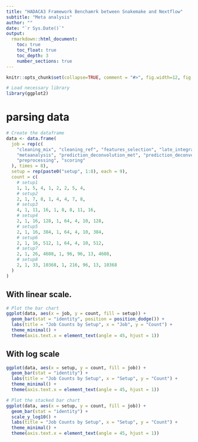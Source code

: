 ```yaml
---
title: "HADACA3 Framework Benchamrk between Snakemake and Nextflow"
subtitle: "Meta analysis"
author: ""
date: "`r Sys.Date()`"
output: 
  rmarkdown::html_document:
    toc: true
    toc_float: true
    toc_depth: 3
    number_sections: true
---
```


```r
knitr::opts_chunk$set(collapse=TRUE, comment = "#>", fig.width=12, fig.height=12, eval=TRUE, echo=TRUE, results="verbatim", dpi=75)
```

```r
# Load necessary library
library(ggplot2)
```


# parsing data

```r


# Create the dataframe
data <- data.frame(
  job = rep(c(
    "cleaning_mix", "cleaning_ref", "features_selection", "late_integration",
    "metaanalysis", "prediction_deconvolution_met", "prediction_deconvolution_rna",
    "preprocessing", "scoring"
  ), times = 8),
  setup = rep(paste0("setup", 1:8), each = 9),
  count = c(
    # setup1
    1, 1, 5, 4, 1, 2, 2, 5, 4,
    # setup2
    2, 1, 7, 8, 1, 4, 4, 7, 8,
    # setup3
    4, 1, 11, 16, 1, 8, 8, 11, 16,
    # setup4
    2, 1, 16, 128, 1, 64, 4, 10, 128,
    # setup5
    2, 1, 16, 384, 1, 64, 4, 10, 384,
    # setup6
    2, 1, 16, 512, 1, 64, 4, 10, 512,
    # setup7
    2, 1, 26, 4608, 1, 96, 96, 13, 4608,
    # setup8
    2, 1, 33, 10368, 1, 216, 96, 13, 10368
  )
)

```



## With linear scale. 
```r
# Plot the bar chart
ggplot(data, aes(x = job, y = count, fill = setup)) +
  geom_bar(stat = "identity", position = position_dodge()) +
  labs(title = "Job Counts by Setup", x = "Job", y = "Count") +
  theme_minimal() +
  theme(axis.text.x = element_text(angle = 45, hjust = 1))
```

## With log scale
```r
ggplot(data, aes(x = setup, y = count, fill = job)) +
  geom_bar(stat = "identity") +
  labs(title = "Job Counts by Setup", x = "Setup", y = "Count") +
  theme_minimal() +
  theme(axis.text.x = element_text(angle = 45, hjust = 1))
```

```r
# Plot the stacked bar chart
ggplot(data, aes(x = setup, y = count, fill = job)) +
  geom_bar(stat = "identity") +
  scale_y_log10() + 
  labs(title = "Job Counts by Setup", x = "Setup", y = "Count") +
  theme_minimal() +
  theme(axis.text.x = element_text(angle = 45, hjust = 1))
```